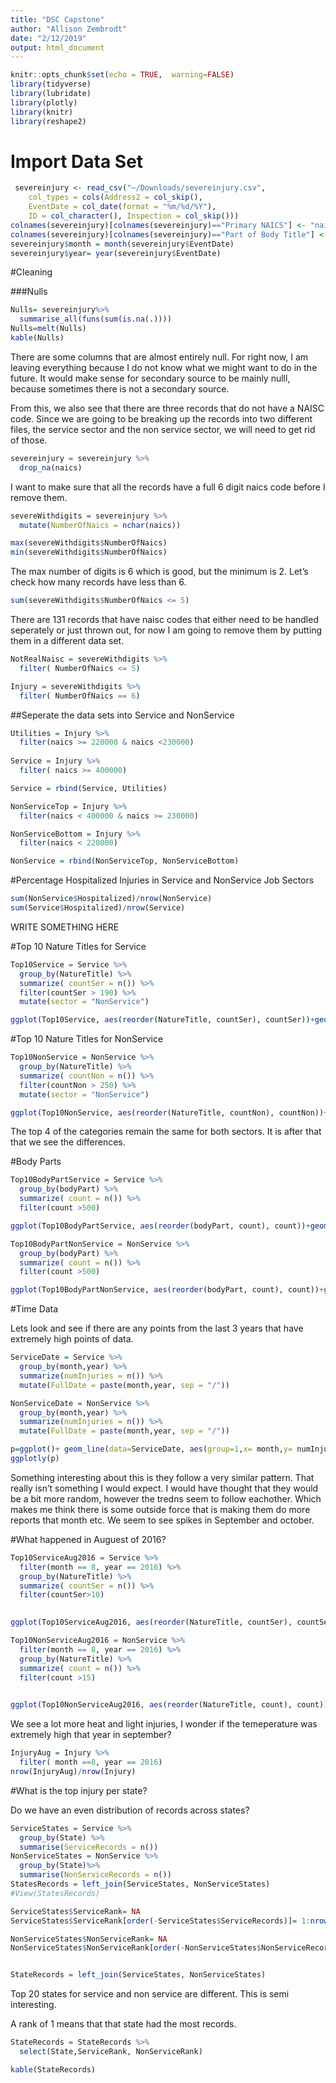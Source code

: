 ```yaml
---
title: "DSC Capstone"
author: "Allison Zembrodt"
date: "2/12/2019"
output: html_document
---
```


```r
knitr::opts_chunk$set(echo = TRUE,  warning=FALSE)
library(tidyverse)
library(lubridate)
library(plotly)
library(knitr)
library(reshape2)
```

# Import Data Set

```r
 severeinjury <- read_csv("~/Downloads/severeinjury.csv", 
    col_types = cols(Address2 = col_skip(), 
    EventDate = col_date(format = "%m/%d/%Y"), 
    ID = col_character(), Inspection = col_skip()))
colnames(severeinjury)[colnames(severeinjury)=="Primary NAICS"] <- "naics"
colnames(severeinjury)[colnames(severeinjury)=="Part of Body Title"] <- "bodyPart"
severeinjury$month = month(severeinjury$EventDate)
severeinjury$year= year(severeinjury$EventDate)
```


#Cleaning

###Nulls
```r
Nulls= severeinjury%>%
  summarise_all(funs(sum(is.na(.))))
Nulls=melt(Nulls)
kable(Nulls)
```




There are some columns that are almost entirely null. For right now, I am leaving everything because I do not know what we might want to do in the future. It would make sense for secondary source to be mainly nulll, because sometimes there is not a secondary source. 

From this, we also see that there are three records that do not have a NAISC code. Since we are going to be breaking up the records into two different files, the service sector and the non service sector, we will need to get rid of those. 


```r
severeinjury = severeinjury %>%
  drop_na(naics)
```


I want to make sure that all the records have a full 6 digit naics code before I remove them. 
```r
severeWithdigits = severeinjury %>%
  mutate(NumberOfNaics = nchar(naics))

max(severeWithdigits$NumberOfNaics)
min(severeWithdigits$NumberOfNaics)
```


The max number of digits is 6 which is good, but the minimum is 2. Let's check how many records have less than 6. 

```r
sum(severeWithdigits$NumberOfNaics <= 5)
```

There are 131 records that have naisc codes that either need to be handled seperately or just thrown out, for now I am going to remove them by putting them in a different data set. 

```r
NotRealNaisc = severeWithdigits %>%
  filter( NumberOfNaics <= 5)

Injury = severeWithdigits %>%
  filter( NumberOfNaics == 6)
```

##Seperate the data sets into Service and NonService

```r

Utilities = Injury %>% 
  filter(naics >= 220000 & naics <230000)
  
Service = Injury %>%
  filter( naics >= 400000)

Service = rbind(Service, Utilities)

NonServiceTop = Injury %>%
  filter(naics < 400000 & naics >= 230000) 

NonServiceBottom = Injury %>%
  filter(naics < 220000)

NonService = rbind(NonServiceTop, NonServiceBottom)
```




#Percentage Hospitalized Injuries in Service and NonService Job Sectors
```r
sum(NonService$Hospitalized)/nrow(NonService)
sum(Service$Hospitalized)/nrow(Service)
```

WRITE SOMETHING HERE

#Top 10 Nature Titles for Service 

```r
Top10Service = Service %>%
  group_by(NatureTitle) %>%
  summarize( countSer = n()) %>%
  filter(countSer > 190) %>%
  mutate(sector = "NonService")

ggplot(Top10Service, aes(reorder(NatureTitle, countSer), countSer))+geom_bar(stat= "identity")+coord_flip()
```


#Top 10 Nature Titles for NonService 

```r
Top10NonService = NonService %>%
  group_by(NatureTitle) %>%
  summarize( countNon = n()) %>%
  filter(countNon > 250) %>%
  mutate(sector = "NonService")

ggplot(Top10NonService, aes(reorder(NatureTitle, countNon), countNon))+geom_bar(stat= "identity")+coord_flip()
```

The top 4 of the categories remain the same for both sectors. It is after that that we see the differences. 

#Body Parts 
```r
Top10BodyPartService = Service %>%
  group_by(bodyPart) %>%
  summarize( count = n()) %>%
  filter(count >500)

ggplot(Top10BodyPartService, aes(reorder(bodyPart, count), count))+geom_bar(stat= "identity")+coord_flip()
```


```r
Top10BodyPartNonService = NonService %>%
  group_by(bodyPart) %>%
  summarize( count = n()) %>%
  filter(count >500)

ggplot(Top10BodyPartNonService, aes(reorder(bodyPart, count), count))+geom_bar(stat= "identity")+coord_flip()
```

#Time Data
 
 Lets look and see if there are any points from the last 3 years that have extremely high points of data. 
```r
ServiceDate = Service %>%
  group_by(month,year) %>%
  summarize(numInjuries = n()) %>%
  mutate(FullDate = paste(month,year, sep = "/"))

NonServiceDate = NonService %>%
  group_by(month,year) %>%
  summarize(numInjuries = n()) %>%
  mutate(FullDate = paste(month,year, sep = "/"))

p=ggplot()+ geom_line(data=ServiceDate, aes(group=1,x= month,y= numInjuries), color = "blue")+ geom_line(data=NonServiceDate, aes(group=1,x= month,y= numInjuries), color = "red")+facet_wrap(~ year, ncol = 4)
ggplotly(p)
```

Something interesting about this is they follow a very similar pattern. That really isn't something I would expect. I would have thought that they would be a bit more random, however the tredns seem to follow eachother. Which makes me think there is some outside force that is making them do more reports that month etc. We seem to see spikes in September and october. 


#What happened in Auguest of 2016? 


```r
Top10ServiceAug2016 = Service %>%
  filter(month == 8, year == 2016) %>%
  group_by(NatureTitle) %>%
  summarize( countSer = n()) %>%
  filter(countSer>10)
  

ggplot(Top10ServiceAug2016, aes(reorder(NatureTitle, countSer), countSer))+geom_bar(stat= "identity")+coord_flip()
```

```r
Top10NonServiceAug2016 = NonService %>%
  filter(month == 8, year == 2016) %>%
  group_by(NatureTitle) %>%
  summarize( count = n()) %>%
  filter(count >15)
  

ggplot(Top10NonServiceAug2016, aes(reorder(NatureTitle, count), count))+geom_bar(stat= "identity")+coord_flip()
```
We see a lot more heat and light injuries, I wonder if the temeperature was extremely high that year in september? 

```r
InjuryAug = Injury %>%
  filter( month ==8, year == 2016)
nrow(InjuryAug)/nrow(Injury)
```

#What is the top injury per state? 

Do we have an even distribution of records across states? 

```r
ServiceStates = Service %>%
  group_by(State) %>%
  summarise(ServiceRecords = n())
NonServiceStates = NonService %>%
  group_by(State)%>%
  summarise(NonServiceRecords = n())
StatesRecords = left_join(ServiceStates, NonServiceStates)
#View(StatesRecords)
```

```r
ServiceStates$ServiceRank= NA
ServiceStates$ServiceRank[order(-ServiceStates$ServiceRecords)]= 1:nrow(ServiceStates)

NonServiceStates$NonServiceRank= NA
NonServiceStates$NonServiceRank[order(-NonServiceStates$NonServiceRecords)]= 1:nrow(NonServiceStates)


StateRecords = left_join(ServiceStates, NonServiceStates)
```
Top 20 states for service and non service are different. This is semi interesting. 


A rank of 1 means that that state had the most records. 

```r
StateRecords = StateRecords %>%
  select(State,ServiceRank, NonServiceRank)

kable(StateRecords)
```



